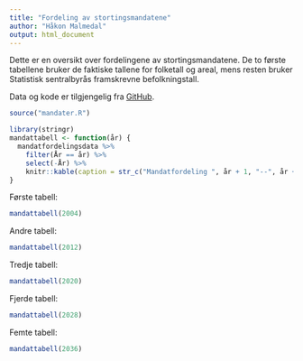```yaml
---
title: "Fordeling av stortingsmandatene"
author: "Håkon Malmedal"
output: html_document
---
```


Dette er en oversikt over fordelingene av stortingsmandatene. De to første tabellene bruker de faktiske tallene for folketall og areal, mens resten bruker Statistisk sentralbyrås framskrevne befolkningstall.

Data og kode er tilgjengelig fra [GitHub](https://github.com/hmalmedal/mandatfordeling).

```r
source("mandater.R")
```

```r
library(stringr)
mandattabell <- function(år) {
  mandatfordelingsdata %>%
    filter(År == år) %>%
    select(-År) %>%
    knitr::kable(caption = str_c("Mandatfordeling ", år + 1, "--", år + 9))
}
```

Første tabell:

```r
mandattabell(2004)
```

Andre tabell:

```r
mandattabell(2012)
```

Tredje tabell:

```r
mandattabell(2020)
```

Fjerde tabell:

```r
mandattabell(2028)
```

Femte tabell:

```r
mandattabell(2036)
```
